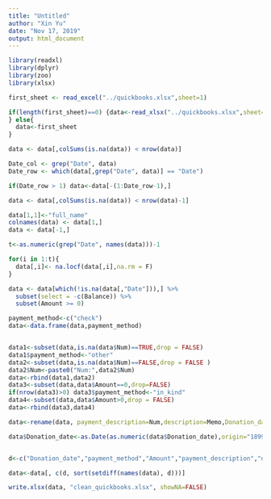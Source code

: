 ---
title: "Untitled"
author: "Xin Yu"
date: "Nov 17, 2019"
output: html_document
---

```{r, warning=FALSE, message=FALSE}
library(readxl)
library(dplyr)
library(zoo)
library(xlsx)

first_sheet <- read_excel("../quickbooks.xlsx",sheet=1)

if(length(first_sheet)==0) {data<-read_xlsx("../quickbooks.xlsx",sheet=2,col_names = FALSE)
} else{
  data<-first_sheet
}


```

```{r}
data <- data[,colSums(is.na(data)) < nrow(data)]

Date_col <- grep("Date", data)
Date_row <- which(data[,grep("Date", data)] == "Date")
```

```{r}
if(Date_row > 1) data<-data[-(1:Date_row-1),]

data <- data[,colSums(is.na(data)) < nrow(data)-1]

data[1,1]<-"full_name"
colnames(data) <- data[1,]
data <- data[-1,]
```

```{r}
t<-as.numeric(grep("Date", names(data)))-1

for(i in 1:t){
  data[,i]<- na.locf(data[,i],na.rm = F)
}

data <- data[which(!is.na(data[,"Date"])),] %>% 
  subset(select = -c(Balance)) %>% 
  subset(Amount >= 0)

payment_method<-c("check")
data<-data.frame(data,payment_method)


data1<-subset(data,is.na(data$Num)==TRUE,drop = FALSE)
data1$payment_method<-"other"
data2<-subset(data,is.na(data$Num)==FALSE,drop = FALSE )
data2$Num<-paste0("Num:",data2$Num)
data<-rbind(data1,data2)
data3<-subset(data,data$Amount==0,drop=FALSE)
if(nrow(data3)>0) data3$payment_method<-"in_kind"
data4<-subset(data,data$Amount>0,drop = FALSE)
data<-rbind(data3,data4)


```

```{r}
data<-rename(data, payment_description=Num,description=Memo,Donation_date=Date)

data$Donation_date<-as.Date(as.numeric(data$Donation_date),origin="1899-12-30")


d<-c("Donation_date","payment_method","Amount","payment_description","description")

data<-data[, c(d, sort(setdiff(names(data), d)))]

write.xlsx(data, "clean_quickbooks.xlsx", showNA=FALSE)


```
























